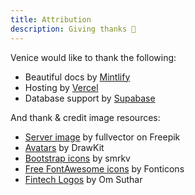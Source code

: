 ```yaml
---
title: Attribution
description: Giving thanks 🙏
---
```


Venice would like to thank the following:

- Beautiful docs by [Mintlify](https://mintlify.com)
- Hosting by [Vercel](https://vercel.com)
- Database support by [Supabase](https://supabase.com)

And thank & credit image resources:
- [Server image](https://www.freepik.com/free-vector/server-room-cloud-storage-icon-datacenter-database-concept-data-exchange-process_3628676.htm) by fullvector on Freepik
- [Avatars](https://www.figma.com/community/file/1159777445438667306) by DrawKit
- [Bootstrap icons](https://www.figma.com/community/file/1172931415891390979) by smrkv
- [Free FontAwesome icons](https://fontawesome.com/license/free) by Fonticons
- [Fintech Logos](https://www.figma.com/community/file/1041824726819878251) by Om Suthar
